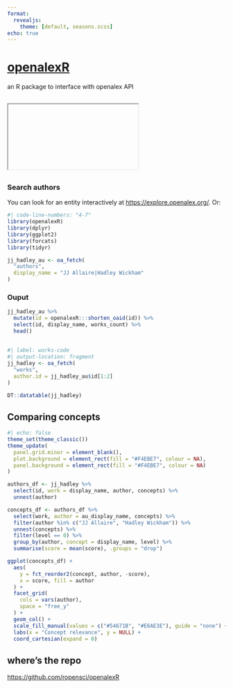 ```yaml
---
format:
  revealjs:
    theme: [default, seasons.scss]
echo: true
---
```



# [openalexR](https://github.com/ropensci/openalexR) {.spring}

an R package to interface with openalex API

## 

<iframe class="stretch" data-src="https://openalex.org/" title="https://openalex.org/">

</iframe>

## {#first-query .spring}

::: panel-tabset

### Search authors

You can look for an entity interactively at <https://explore.openalex.org/>.
Or:

```r
#| code-line-numbers: "4-7"
library(openalexR)
library(dplyr)
library(ggplot2)
library(forcats)
library(tidyr)

jj_hadley_au <- oa_fetch(
  "authors",
  display_name = "JJ Allaire|Hadley Wickham"
)
```

### Ouput
```r
jj_hadley_au %>% 
  mutate(id = openalexR:::shorten_oaid(id)) %>% 
  select(id, display_name, works_count) %>% 
  head()
```

:::

## {#works-tab .smaller .spring}

```r
#| label: works-code
#| output-location: fragment
jj_hadley <- oa_fetch(
  "works",
  author.id = jj_hadley_au$id[1:2]
)

DT::datatable(jj_hadley)
```



## Comparing concepts {.spring}

```r
#| echo: false
theme_set(theme_classic())
theme_update(
  panel.grid.minor = element_blank(),
  plot.background = element_rect(fill = "#F4EBE7", colour = NA),
  panel.background = element_rect(fill = "#F4EBE7", colour = NA)
)

authors_df <- jj_hadley %>%
  select(id, work = display_name, author, concepts) %>% 
  unnest(author)

concepts_df <- authors_df %>% 
  select(work, author = au_display_name, concepts) %>% 
  filter(author %in% c("JJ Allaire", "Hadley Wickham")) %>% 
  unnest(concepts) %>%
  filter(level == 0) %>% 
  group_by(author, concept = display_name, level) %>% 
  summarise(score = mean(score), .groups = "drop") 

ggplot(concepts_df) +
  aes(
    y = fct_reorder2(concept, author, -score),
    x = score, fill = author
  ) +
  facet_grid(
    cols = vars(author),
    space = "free_y"
  ) +
  geom_col() +
  scale_fill_manual(values = c("#54671B", "#E6AE3E"), guide = "none") +
  labs(x = "Concept relevance", y = NULL) +
  coord_cartesian(expand = 0)

```

## {#last-notes .spring}

::: {.callout-tip}
## where's the repo {.centered-slide-text}

<https://github.com/ropensci/openalexR>
:::
